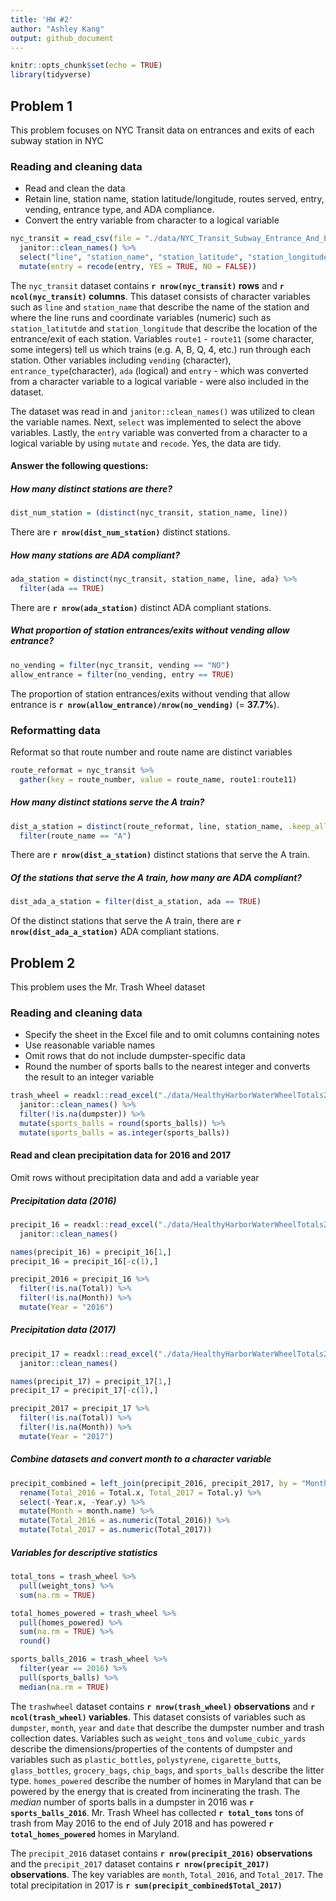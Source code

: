 ```yaml
---
title: 'HW #2'
author: "Ashley Kang"
output: github_document
---
```


```r
knitr::opts_chunk$set(echo = TRUE)
library(tidyverse)
```

## Problem 1
This problem focuses on NYC Transit data on entrances and exits of each subway station in NYC

### Reading and cleaning data

* Read and clean the data
* Retain line, station name, station latitude/longitude, routes served, entry, vending, entrance type, and ADA compliance. 
* Convert the entry variable from character to a logical variable 
```r
nyc_transit = read_csv(file = "./data/NYC_Transit_Subway_Entrance_And_Exit_Data.csv") %>%
  janitor::clean_names() %>%
  select("line", "station_name", "station_latitude", "station_longitude", "route1":"route11", "entry", "vending", "entrance_type", "ada") %>% 
  mutate(entry = recode(entry, YES = TRUE, NO = FALSE))
```

The `nyc_transit` dataset contains **`r nrow(nyc_transit)` rows** and **`r ncol(nyc_transit)` columns**. This dataset consists of character variables such as `line` and `station_name` that describe the name of the station and where the line runs and coordinate variables (numeric) such as `station_latitutde` and `station_longitude` that describe the location of the entrance/exit of each station. Variables `route1` - `route11` (some character, some integers) tell us which trains (e.g. A, B, Q, 4, etc.) run through each station. Other variables including `vending` (character), `entrance_type`(character), `ada` (logical) and `entry` - which was converted from a character variable to a logical variable - were also included in the dataset.  

The dataset was read in and `janitor::clean_names()` was utilized to clean the variable names. Next, `select` was implemented to select the above variables. Lastly, the `entry` variable was converted from a character to a logical variable by using `mutate` and `recode`. Yes, the data are tidy.

#### Answer the following questions:
##### How many distinct stations are there?
```r
dist_num_station = (distinct(nyc_transit, station_name, line))
```
There are **`r nrow(dist_num_station)`** distinct stations.

##### How many stations are ADA compliant?
```r
ada_station = distinct(nyc_transit, station_name, line, ada) %>%
  filter(ada == TRUE)
```
There are **`r nrow(ada_station)`** distinct ADA compliant stations.

##### What proportion of station entrances/exits without vending allow entrance?
```r
no_vending = filter(nyc_transit, vending == "NO")
allow_entrance = filter(no_vending, entry == TRUE)
```

The proportion of station entrances/exits without vending that allow entrance is **`r nrow(allow_entrance)/nrow(no_vending)`** (= **37.7%**).

### Reformatting data
Reformat so that route number and route name are distinct variables
```r
route_reformat = nyc_transit %>%
  gather(key = route_number, value = route_name, route1:route11)
```

##### How many distinct stations serve the A train?
```r
dist_a_station = distinct(route_reformat, line, station_name, .keep_all = TRUE) %>%
  filter(route_name == "A")
```
There are **`r nrow(dist_a_station)`** distinct stations that serve the A train.

##### Of the stations that serve the A train, how many are ADA compliant?
```r
dist_ada_a_station = filter(dist_a_station, ada == TRUE)
```

Of the distinct stations that serve the A train, there are **`r  nrow(dist_ada_a_station)`** ADA compliant stations.

## Problem 2
This problem uses the Mr. Trash Wheel dataset

### Reading and cleaning data

* Specify the sheet in the Excel file and to omit columns containing notes 
* Use reasonable variable names
* Omit rows that do not include dumpster-specific data
* Round the number of sports balls to the nearest integer and converts the result to an integer variable

```r
trash_wheel = readxl::read_excel("./data/HealthyHarborWaterWheelTotals2018-7-28.xlsx", sheet = "Mr. Trash Wheel", range = cellranger::cell_cols("A:N")) %>%
  janitor::clean_names() %>%
  filter(!is.na(dumpster)) %>%
  mutate(sports_balls = round(sports_balls)) %>%
  mutate(sports_balls = as.integer(sports_balls))
```

#### Read and clean precipitation data for 2016 and 2017

Omit rows without precipitation data and add a variable year

##### Precipitation data (2016)
```r
precipit_16 = readxl::read_excel("./data/HealthyHarborWaterWheelTotals2018-7-28.xlsx", sheet = "2016 Precipitation", range = cellranger::cell_cols("A:B")) %>%
  janitor::clean_names() 

names(precipit_16) = precipit_16[1,]  
precipit_16 = precipit_16[-c(1),]

precipit_2016 = precipit_16 %>% 
  filter(!is.na(Total)) %>%
  filter(!is.na(Month)) %>%
  mutate(Year = "2016")
```

##### Precipitation data (2017)
```r
precipit_17 = readxl::read_excel("./data/HealthyHarborWaterWheelTotals2018-7-28.xlsx", sheet = "2017 Precipitation", range = cellranger::cell_cols("A:B")) %>%
  janitor::clean_names() 

names(precipit_17) = precipit_17[1,]  
precipit_17 = precipit_17[-c(1),]

precipit_2017 = precipit_17 %>% 
  filter(!is.na(Total)) %>%
  filter(!is.na(Month)) %>%
  mutate(Year = "2017")
```

##### Combine datasets and convert month to a character variable
```r
precipit_combined = left_join(precipit_2016, precipit_2017, by = "Month") %>%
  rename(Total_2016 = Total.x, Total_2017 = Total.y) %>%
  select(-Year.x, -Year.y) %>%
  mutate(Month = month.name) %>% 
  mutate(Total_2016 = as.numeric(Total_2016)) %>% 
  mutate(Total_2017 = as.numeric(Total_2017))
```

##### Variables for descriptive statistics
```r
total_tons = trash_wheel %>% 
  pull(weight_tons) %>% 
  sum(na.rm = TRUE)

total_homes_powered = trash_wheel %>% 
  pull(homes_powered) %>% 
  sum(na.rm = TRUE) %>% 
  round()

sports_balls_2016 = trash_wheel %>% 
  filter(year == 2016) %>% 
  pull(sports_balls) %>% 
  median(na.rm = TRUE)
```

The `trashwheel` dataset contains **`r nrow(trash_wheel)` observations** and **`r ncol(trash_wheel)` variables**. This dataset consists of variables such as `dumpster`, `month`, `year` and `date` that describe the dumpster number and trash collection dates. Variables such as `weight_tons` and `volume_cubic_yards` describe the dimensions/properties of the contents of dumpster and variables such as `plastic_bottles`, `polystyrene`, `cigarette_butts`, `glass_bottles`, `grocery_bags`, `chip_bags`, and `sports_balls` describe the litter type. `homes_powered` describe the number of homes in Maryland that can be powered by the energy that is created from incinerating the trash. The *median* number of sports balls in a dumpster in 2016 was **`r sports_balls_2016`**. Mr. Trash Wheel has collected **`r total_tons`** tons of trash from May 2016 to the end of July 2018 and has powered **`r total_homes_powered`** homes in Maryland. 

The `precipit_2016` dataset contains **`r nrow(precipit_2016)` observations** and the `precipit_2017` dataset contains **`r nrow(precipit_2017)` observations**. The key variables are `month`, `Total_2016`, and `Total_2017`. The total precipitation in 2017 is **`r sum(precipit_combined$Total_2017)`**
